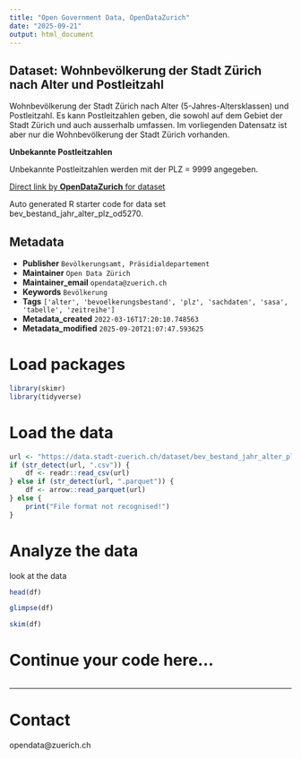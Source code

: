 ```yaml
---
title: "Open Government Data, OpenDataZurich"
date: "2025-09-21"
output: html_document
---
```


## Dataset: Wohnbevölkerung der Stadt Zürich nach Alter und Postleitzahl


Wohnbevölkerung der Stadt Zürich nach Alter (5-Jahres-Altersklassen) und Postleitzahl. Es kann Postleitzahlen geben, die sowohl auf dem Gebiet der Stadt Zürich und auch ausserhalb umfassen. Im vorliegenden Datensatz ist aber nur die Wohnbevölkerung der Stadt Zürich vorhanden.


**Unbekannte Postleitzahlen**

Unbekannte Postleitzahlen werden mit der PLZ = 9999 angegeben.

 

[]()



[Direct link by **OpenDataZurich** for dataset](https://data.stadt-zuerich.ch/dataset/bev_bestand_jahr_alter_plz_od5270)

Auto generated R starter code for data set bev_bestand_jahr_alter_plz_od5270.

## Metadata

- **Publisher** `Bevölkerungsamt, Präsidialdepartement`
- **Maintainer** `Open Data Zürich`
- **Maintainer_email** `opendata@zuerich.ch`
- **Keywords** `Bevölk­erung`
- **Tags** `['alter', 'bevoelkerungsbestand', 'plz', 'sachdaten', 'sasa', 'tabelle', 'zeitreihe']`
- **Metadata_created** `2022-03-16T17:20:10.748563`
- **Metadata_modified** `2025-09-20T21:07:47.593625`


# Load packages

```r
library(skimr)
library(tidyverse)
```

# Load the data

```r
url <- "https://data.stadt-zuerich.ch/dataset/bev_bestand_jahr_alter_plz_od5270/download/BEV527OD5270.csv"
if (str_detect(url, ".csv")) {
    df <- readr::read_csv(url)
} else if (str_detect(url, ".parquet")) {
    df <- arrow::read_parquet(url)
} else {
    print("File format not recognised!")
}
```

# Analyze the data

look at the data
```r
head(df)
```

```r
glimpse(df)
```

```r
skim(df)
```

# Continue your code here...

```r

```

------------------------------------------------------------------------

# Contact

opendata@zuerich.ch
